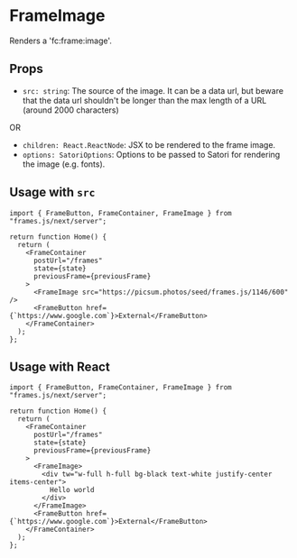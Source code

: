 # FrameImage

Renders a 'fc:frame:image'.

## Props

- `src: string`: The source of the image. It can be a data url, but beware that the data url shouldn't be longer than the max length of a URL (around 2000 characters)

OR

- `children: React.ReactNode`: JSX to be rendered to the frame image.
- `options: SatoriOptions`: Options to be passed to Satori for rendering the image (e.g. fonts).

## Usage with `src`

```tsx [./app/page.tsx]
import { FrameButton, FrameContainer, FrameImage } from "frames.js/next/server";

return function Home() {
  return (
    <FrameContainer
      postUrl="/frames"
      state={state}
      previousFrame={previousFrame}
    >
      <FrameImage src="https://picsum.photos/seed/frames.js/1146/600" />
      <FrameButton href={`https://www.google.com`}>External</FrameButton>
    </FrameContainer>
  );
};
```

## Usage with React

```tsx [./app/page.tsx]
import { FrameButton, FrameContainer, FrameImage } from "frames.js/next/server";

return function Home() {
  return (
    <FrameContainer
      postUrl="/frames"
      state={state}
      previousFrame={previousFrame}
    >
      <FrameImage>
        <div tw="w-full h-full bg-black text-white justify-center items-center">
          Hello world
        </div>
      </FrameImage>
      <FrameButton href={`https://www.google.com`}>External</FrameButton>
    </FrameContainer>
  );
};
```
